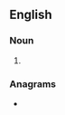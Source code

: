 ==English==

===Noun===
{{head|en|noun plural form}}

# {{plural of|brushfire|lang=en}}

===Anagrams===
* {{anagrams|en|burrfishes|furbishers}}